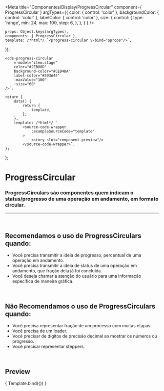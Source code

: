 
<Meta
	title="Componentes/Display/ProgressCircular"
	component={ ProgressCircular }
	argTypes={{
		color: { control: 'color' },
		backgroundColor: { control: 'color' },
		labelColor: { control: 'color' },
		size: { control: 
			{
				type: 'range',
				min: 24,
				max: 100,
				step: 6,
			},
		},
	}
}
/>

	props: Object.keys(argTypes),
	components: { ProgressCircular },
	template: /*html*/ `<progress-circular v-bind="$props"/>`,
});

	<cds-progress-circular
		v-model="item.stage"
		color="#2EB88D"
		background-color="#CED4DA"
		label-color="#303A44"
		:maxValue="100"
		:size="60"
	/>`;

	return {
		data() {
			return {
				template,
			};
		},
		template: /*html*/ `
			<source-code-wrapper
				:exampleSourceCode="template"
			>
				<story slot="component-preview"/>
			</source-code-wrapper>`,
	};
};

# ProgressCircular

### ProgressCirculars são componentes quem indicam o status/progresso de uma operação em andamento, em formato circular.
---
<br />

## Recomendamos o uso de ProgressCirculars quando:
- Você precisa transmitir a ideia de progresso, percentual de uma operação em andamento.
- Você precisa transmitir a ideia de status de uma operação em andamento, que fração dela já foi concluída.
- Você deseja chamar a atenção do usuário para uma informação específica de maneira gráfica.

<br />

## Não Recomendamos o uso de ProgressCirculars quando:
- Você precisa representar fração de um processo com muitas etapas.
- Você precisa de um loader.
- Você precisar de dígitos de precisão decimal ao mostrar os números ou progresso.
- Você precisar representar steppers.

<br />

## Preview

<Canvas>
	<Story
		name="Progress circular"
		decorators={[docsDecorator]}
		args={{
			size: 60,
			value: 10,
		}}
	>
		{ Template.bind({}) }
	</Story>
</Canvas>

<ArgsTable story="Progress circular" />
